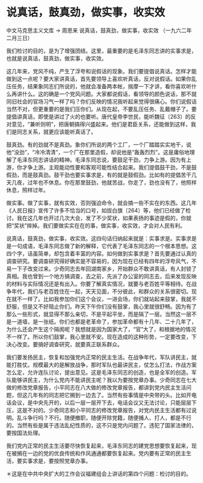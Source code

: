 # 说真话，鼓真劲，做实事，收实效

中文马克思主义文库 -> 周恩来
说真话，鼓真劲，做实事，收实效
（一九六二年二月三日）

我们检讨的目的，是为了增强团结。这里，最重要的是毛泽东同志讲的实事求是，也就是说真话，鼓真劲，做实事，收实效。

这几年来，党风不纯，产生了浮夸和说假话的现象。我们要提倡说真话。怎样才能做到这一点呢？要大家讲真话，首先要领导上喜欢听真话，反对说假话。如果你乱压任务，结果象同志们所说的，他就会准备两本帐，揣摩一下才讲，看你喜欢听什么再讲什么。这的确是一个党风问题。大家都说假话，看领导的颜色说话，那不就同旧社会的官场习气一样了吗？你们反映的情况我听起来觉得很痛心。你们说假话当然不对，但更重要的是我们压你们。从现在起，不要乱压任务、乱戴帽子了。要提倡讲真话，即使是讲过了火的也要听。唐代皇帝李世民，能听魏征〔263〕的反对意见，“兼听则明”，把唐朝搞得兴盛起来。他们是君臣关系，还能做到这样，我们是同志关系，就更应该能听真话了。

鼓真劲。有的劲就不是真劲。象你们所说的两个工厂，一个厂踏踏实实地干，说他“没劲”，“冷冷清清”，一个厂在那里造假，却说他是“轰轰烈烈”。这是庸俗地理解了毛泽东同志讲话的精神。毛泽东同志说，要鼓足干劲，力争上游。因为有上游，你才争上游。主观能动性要和客观可能性结合起来。我们提倡鼓干劲，不是鼓假劲，而是鼓真劲。鼓干劲也要实事求是，有的就是鼓假劲。比如有的提倡苦干几天几夜，过年也不休息。你在那里鼓劲，他就苦战，你走了，劲也没有了，他照样休息，照样过年。

做实事。做了实事，就有实效，否则强迫命令，就会搞一些不实在的东西。这几年《人民日报》宣传了许多不恰当的口号，如拔白旗〔264〕等，他们已经做了检讨。我在这几年也开过几次大会，发了不少奖状，如果表扬的事迹是假的，你就把“奖状”摔掉。我们要做实实在在的事，做实事，收实效，才会对人民有利。

说真话，鼓真劲，做实事，收实效。这四句话归纳起来就是：实事求是。实事求是是一句成语，毛泽东同志做了新的解释，它代表了毛泽东同志的一个根本思想。这四个字，话虽简单，却包含着丰富的内容。如何做到实事求是？首先要通过认真的调查研究。要调查研究得好确实是不容易的，因为现在已经有四年的浮夸风气，不易一下子改变过来。少奇同志去年回湖南家乡，开始群众不敢讲真话，有人封锁了真相。我也曾到一个地方搞调查，去之前，先派了办公室的同志去，后来发现反映的材料与实际情况还是有出入。你要了解真实情况，就要与老百姓平等相待。在战争年代，我们与老百姓住在一起，天天见面，不分彼此，和群众的关系很密切。现在就不一样了。比如我参加你们这个会议，一进会场，你们就站起来鼓掌，我就不舒服，但是又不好阻止你们。昨天下午你们没有鼓掌，我心里就很舒畅。因为有了那么一些形式，就显得不那么亲切，不是平起平坐，而是隔了一层。当然这一层不是一道墙，是一张纸。你们也都是老革命了，参加革命都有十几年、二十几年了，为什么还会产生这个隔阂呢？我想就是因为国家大了，“官”大了，和根据地的情况不一样了。所以你们鼓掌，我心里就不安。现在造成的这种形势，一定要改变，下决心改变。要搞好调查研究，就要真正联系群众。

我们要发扬民主，恢复和加强党内正常的民主生活。在战争年代，军队讲民主，就能打胜仗。规模最大的是解放战争，那时军队也最讲民主，仗怎么打法，作战方案怎么定，允许连队讨论，提出意见。这是毛泽东同志的创造，也是全军的创造。军队能够讲民主，为什么党内不能讲民主呢？我以为要按党章办事。少奇同志在七大做的修改党章报告，小平同志在八大做的修改党章报告，都讲到党内民主生活问题，但这几年有的同志把它搁到一边去了。当然有些事情是中央带的头。比如开电话会议，是中央先开的，以后一层一层开下去，电话会议又无法讨论，只能层层下压，这是不对的。少奇同志和小平同志的修改党章报告，对党内民主生活都有过说明。乱斗争行吗？不行。随便撤职，随便开除党籍，随便捕人、打人，都是不行的。当然有些是属于违法乱纪性质的，这不只是党内问题了。违犯了国家法律的，要按国法处理。

我们党内正常的民主生活要尽快恢复起来，毛泽东同志的建党思想要恢复起来，现在被搁在一边的党的优良传统和作风通通都要恢复起来。党内要有正常的民主生活，要实事求是，要按照党章办事。

＊这是在中共中央扩大的工作会议福建组会上讲话的第四个问题：检讨的目的。

